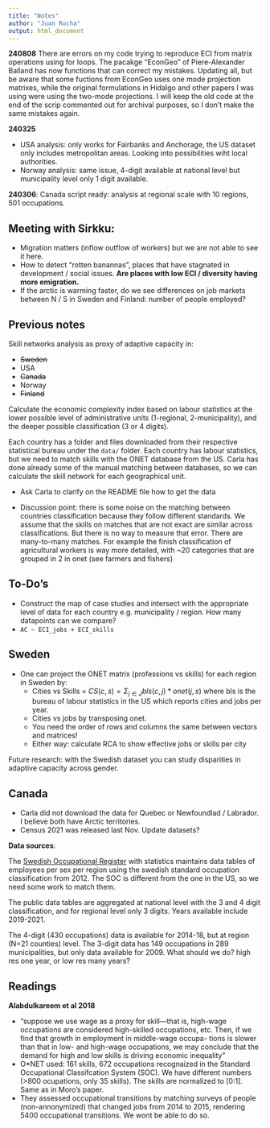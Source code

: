 ```yaml
---
title: "Notes"
author: "Juan Rocha"
output: html_document
---
```



**240808**
There are errors on my code trying to reproduce ECI from matrix operations using for loops. The
pacakge "EconGeo" of Piere-Alexander Balland has now functions that can correct my mistakes. Updating all, but be aware that some fuctions from EconGeo uses one mode projection matrixes, while the original formulations in Hidalgo and other papers I was using were using the two-mode projections. I will keep the old code at the end of the scrip commented out for archival purposes, so I don't make the same mistakes again.

**240325**

- USA analysis: only works for Fairbanks and Anchorage, the US dataset only includes metropolitan areas. Looking into possibilities wiht local authorities.
- Norway analysis: same issue, 4-digit available at national level but municipality level only 1 digit available.

**240306**: Canada script ready: analysis at regional scale with 10 regions, 501 occupations.


## Meeting with Sirkku:

- Migration matters (inflow outflow of workers) but we are not able to see it here.
- How to detect "rotten banannas", places that have stagnated in development / social issues. **Are places with low ECI / diversity having more emigration.**
- If the arctic is warming faster, do we see differences on job markets between N / S in Sweden and Finland: number of people employed?


## Previous notes

Skill networks analysis as proxy of adaptive capacity in:

- ~~Sweden~~
- USA
- ~~Canada~~
- Norway
- ~~Finland~~

Calculate the economic complexity index based on labour statistics at the lower possible level of administrative units (1-regional, 2-municipality), and the deeper possible classification (3 or 4 digits).

Each country has a folder and files downloaded from their respective statistical bureau under the `data/` folder. Each country has labour statistics, but we need to match skills with the ONET database from the US. Carla has done already some of the manual matching between databases, so we can calculate the skill network for each geographical unit.

- Ask Carla to clarify on the README file how to get the data

- Discussion point: there is some noise on the matching between countries classification because they follow different standards. We assume that the skills on matches that are not exact are similar across classifications. But there is no way to measure that error. There are many-to-many matches. For example the finish classification of agricultural workers is way more detailed, with ~20 categories that are grouped in 2 in onet (see farmers and fishers)

## To-Do's

- Construct the map of case studies and intersect with the appropriate level of data for each country e.g. municipality / region. How many datapoints can we compare?
- `AC ~ ECI_jobs + ECI_skills`

## Sweden

- One can project the ONET matrix (professions vs skills) for each region in Sweden by:
    - Cities vs Skills = $CS(c,s) = \Sigma_{j \in J} bls(c,j) * onet(j,s)$ where bls is the bureau of labour statistics in the US which reports cities and jobs per year.
    - Cities vs jobs by transposing onet.
    - You need the order of rows and columns the same between vectors and matrices!
    - Either way: calculate RCA to show effective jobs or skills per city

Future research: with the Swedish dataset you can study disparities in adaptive capacity across gender.

## Canada

- Carla did not download the data for Quebec or Newfoundlad / Labrador. I believe both have Arctic territories.
- Census 2021 was released last Nov. Update datasets?

**Data sources**:

The [Swedish Occupational Register](https://www.scb.se/en/finding-statistics/statistics-by-subject-area/labour-market/employment-and-working-hours/the-swedish-occupational-register-with-statistics/#_TablesintheStatisticalDatabase) with statistics maintains data tables of employees per sex per region using the swedish standard occupation classification from 2012. The SOC is different from the one in the US, so we need some work to match them.

The public data tables are aggregated at national level with the 3 and 4 digit classification, and for regional level only 3 digits. Years available include 2019-2021.

The 4-digit (430 occupations) data is available for 2014-18, but at region (N=21 counties) level. The 3-digit data has 149 occupations in 289 municipalities, but only data available for 2009. What should we do? high res one year, or low res many years?



## Readings

**Alabdulkareem et al 2018**

- "suppose we use wage as a proxy for skill—that is, high-wage occupations are considered high-skilled occupations, etc. Then, if we find that growth in employment in middle-wage occupa- tions is slower than that in low- and high-wage occupations, we may conclude that the demand for high and low skills is driving economic inequality"
- O*NET used: 161 skills, 672 occupations recognaized in the Standard Occupational Classifcation System (SOC). We have different numbers (>800 ocupations, only 35 skills). The skills are normalized to [0:1]. Same as in Moro's paper.
- They assessed occupational transitions by matching surveys of people (non-annonymized) that changed jobs from 2014 to 2015, rendering 5400 occupational transitions. We wont be able to do so.

